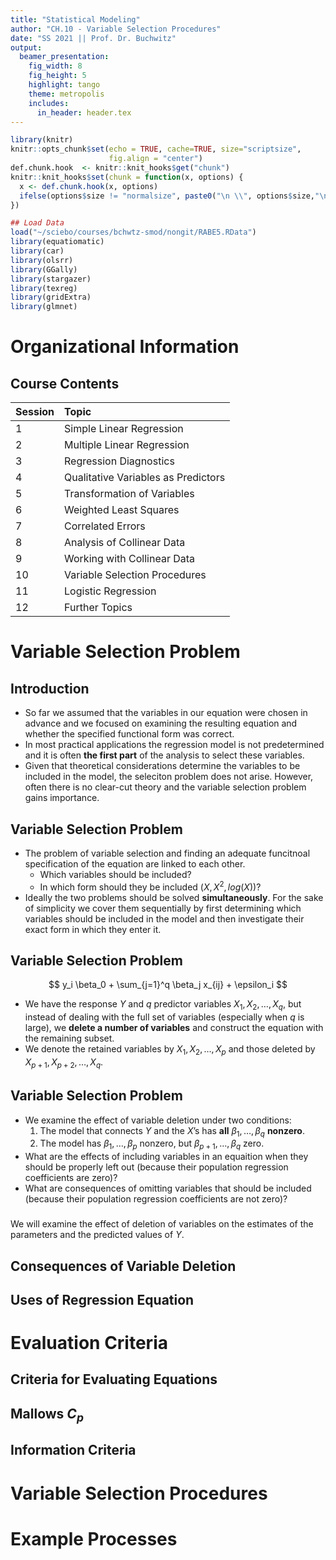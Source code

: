 ```yaml
---
title: "Statistical Modeling"
author: "CH.10 - Variable Selection Procedures"
date: "SS 2021 || Prof. Dr. Buchwitz"
output:
  beamer_presentation:
    fig_width: 8
    fig_height: 5
    highlight: tango
    theme: metropolis
    includes:
      in_header: header.tex
---
```


```r
library(knitr)
knitr::opts_chunk$set(echo = TRUE, cache=TRUE, size="scriptsize", 
                      fig.align = "center")
def.chunk.hook  <- knitr::knit_hooks$get("chunk")
knitr::knit_hooks$set(chunk = function(x, options) {
  x <- def.chunk.hook(x, options)
  ifelse(options$size != "normalsize", paste0("\n \\", options$size,"\n\n", x, "\n\n \\normalsize"), x)
})

## Load Data
load("~/sciebo/courses/bchwtz-smod/nongit/RABE5.RData")
library(equatiomatic)
library(car)
library(olsrr)
library(GGally)
library(stargazer)
library(texreg)
library(gridExtra)
library(glmnet)
```

# Organizational Information

## Course Contents

| Session   | Topic                   |
| --------- |:------------------------|
|  1        | Simple Linear Regression     | 
|  2        | Multiple Linear Regression   |
|  3        | Regression Diagnostics       |
|  4        | Qualitative Variables as Predictors |
|  5        | Transformation of Variables |
|  6        | Weighted Least Squares |
|  7        | Correlated Errors |
|  8        | Analysis of Collinear Data |
|  9        | Working with Collinear Data  |
| 10        | Variable Selection Procedures |
| 11        | Logistic Regression |
| 12        | Further Topics |

# Variable Selection Problem

## Introduction

- So far we assumed that the variables in our equation were chosen in advance and we focused on examining the resulting equation and whether the specified functional form was correct.
- In most practical applications the regression model is not predetermined and it is often **the first part** of the analysis to select these variables. 
- Given that theoretical considerations determine the variables to be included in the model, the seleciton problem does not arise. However, often there is no clear-cut theory and the variable selection problem gains importance.

## Variable Selection Problem

- The problem of variable selection and finding an adequate funcitnoal specification of the equation are linked to each other.
  + Which variables should be included?
  + In which form should they be included ($X, X^2, log(X)$)?
- Ideally the two problems should be solved **simultaneously**. For the sake of simplicity we cover them sequentially by first determining which variables should be included in the model and then investigate their exact form in which they enter it.

## Variable Selection Problem

$$
y_i \beta_0 + \sum_{j=1}^q \beta_j x_{ij} + \epsilon_i
$$

\bigskip
- We have the response $Y$ and $q$ predictor variables $X_1, X_2, \ldots, X_q$, but instead of dealing with the full set of variables (especially when $q$ is large), we **delete a number of variables** and construct the equation with the remaining subset.
- We denote the retained variables by $X_1,X_2,\ldots,X_p$ and those deleted by $X_{p+1}, X_{p+2},\ldots,X_q$.


## Variable Selection Problem

- We examine the effect of variable deletion under two conditions:
  1. The model that connects $Y$ and the $X$'s has **all** $\beta_1,\ldots,\beta_q$ **nonzero**.
  2. The model has $\beta_1,\ldots,\beta_p$ nonzero, but $\beta_{p+1},\ldots,\beta_q$ zero.
- What are the effects of including variables in an equaition when they should be properly left out (because their population regression coefficients are zero)?
- What are consequences of omitting variables that should be included (because their population regression coefficients are not zero)?

###
We will examine the effect of deletion of variables on the estimates of the parameters and the predicted values of $Y$.

## Consequences of Variable Deletion

## Uses of Regression Equation

# Evaluation Criteria

## Criteria for Evaluating Equations

## Mallows $C_p$

## Information Criteria

# Variable Selection Procedures

##

# Example Processes

##


